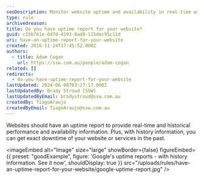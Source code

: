 ```yaml
---
seoDescription: Monitor website uptime and availability in real-time with a detailed history of performance and downtime.
type: rule
archivedreason:
title: Do you have uptime report for your website?
guid: c15b761e-647d-4193-8ad8-115dec95c11d
uri: have-an-uptime-report-for-your-website
created: 2016-11-24T17:45:52.000Z
authors:
  - title: Adam Cogan
    url: https://ssw.com.au/people/adam-cogan
related: []
redirects:
  - do-you-have-uptime-report-for-your-website
lastUpdated: 2024-06-08T03:27:17.000Z
lastUpdatedBy: Brady Stroud [SSW]
lastUpdatedByEmail: bradystroud@ssw.com.au
createdBy: TiagoAraujo
createdByEmail: TiagoAraujo@ssw.com.au
---
```


Websites should have an uptime report to provide real-time and historical performance and availability information.
Plus, with history information, you can get exact downtime of your website or services in the past.

<imageEmbed
  alt="Image"
  size="large"
  showBorder={false}
  figureEmbed={{
    preset: "goodExample",
    figure: 'Google\'s uptime reports - with history information.        See it now',
    shouldDisplay: true
  }}
  src="/uploads/rules/have-an-uptime-report-for-your-website/google-uptime-report.jpg"
/>
